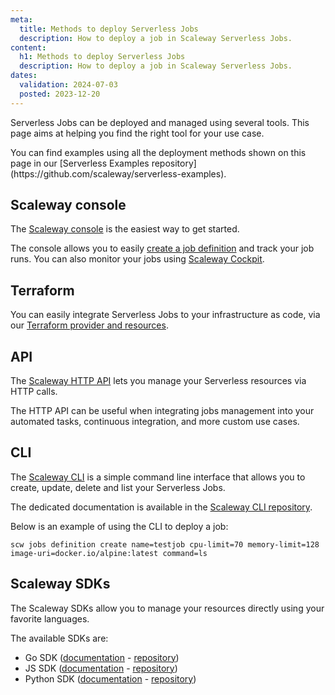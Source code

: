 ```yaml
---
meta:
  title: Methods to deploy Serverless Jobs
  description: How to deploy a job in Scaleway Serverless Jobs.
content:
  h1: Methods to deploy Serverless Jobs
  description: How to deploy a job in Scaleway Serverless Jobs.
dates:
  validation: 2024-07-03
  posted: 2023-12-20
---
```


Serverless Jobs can be deployed and managed using several tools. This page aims at helping you find the right tool for your use case.

<Message type="tip">
  You can find examples using all the deployment methods shown on this page in our [Serverless Examples repository](https://github.com/scaleway/serverless-examples).
</Message>

## Scaleway console

The [Scaleway console](https://console.scaleway.com/) is the easiest way to get started.

The console allows you to easily [create a job definition](/serverless/jobs/how-to/create-job-from-scaleway-registry/) and track your job runs. You can also monitor your jobs using [Scaleway Cockpit](/observability/cockpit/quickstart/).

## Terraform

You can easily integrate Serverless Jobs to your infrastructure as code, via our [Terraform provider and resources](https://registry.terraform.io/providers/scaleway/scaleway/latest/docs/resources/job_definition).

## API

The [Scaleway HTTP API](https://www.scaleway.com/en/developers/api/) lets you manage your Serverless resources via HTTP calls.

The HTTP API can be useful when integrating jobs management into your automated tasks, continuous integration, and more custom use cases.

## CLI

The [Scaleway CLI](/developer-tools/scaleway-cli/quickstart/) is a simple command line interface that allows you to create, update, delete and list your Serverless Jobs.

The dedicated documentation is available in the [Scaleway CLI repository](https://github.com/scaleway/scaleway-cli).

Below is an example of using the CLI to deploy a job:

```
scw jobs definition create name=testjob cpu-limit=70 memory-limit=128 image-uri=docker.io/alpine:latest command=ls
```

## Scaleway SDKs

The Scaleway SDKs allow you to manage your resources directly using your favorite languages.

The available SDKs are:

- Go SDK ([documentation](/developer-tools/scaleway-sdk/go-sdk/) - [repository](https://github.com/scaleway/scaleway-sdk-go))
- JS SDK ([documentation](/developer-tools/scaleway-sdk/js-sdk/) - [repository](https://github.com/scaleway/scaleway-sdk-js))
- Python SDK ([documentation](/developer-tools/scaleway-sdk/python-sdk/) - [repository](https://github.com/scaleway/scaleway-sdk-python))